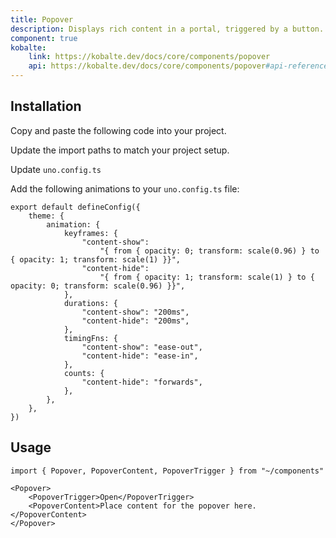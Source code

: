 ```yaml
---
title: Popover
description: Displays rich content in a portal, triggered by a button.
component: true
kobalte:
    link: https://kobalte.dev/docs/core/components/popover
    api: https://kobalte.dev/docs/core/components/popover#api-reference
---
```



<ComponentExample src="/src/components/examples/popover/demo.tsx">
    <PopoverDemo />
</ComponentExample>

## Installation

<Steps>

<Step>Copy and paste the following code into your project.</Step>

<ComponentSource src="/src/components/ui/popover.tsx" />

<Step>Update the import paths to match your project setup.</Step>

<Step>Update `uno.config.ts`</Step>

Add the following animations to your `uno.config.ts` file:

```tsx title="uno.config.ts" {3-28}
export default defineConfig({
    theme: {
        animation: {
            keyframes: {
                "content-show":
                    "{ from { opacity: 0; transform: scale(0.96) } to { opacity: 1; transform: scale(1) }}",
                "content-hide":
                    "{ from { opacity: 1; transform: scale(1) } to { opacity: 0; transform: scale(0.96) }}",
            },
            durations: {
                "content-show": "200ms",
                "content-hide": "200ms",
            },
            timingFns: {
                "content-show": "ease-out",
                "content-hide": "ease-in",
            },
            counts: {
                "content-hide": "forwards",
            },
        },
    },
})
```

</Steps>

## Usage

```tsx
import { Popover, PopoverContent, PopoverTrigger } from "~/components"
```

```tsx
<Popover>
    <PopoverTrigger>Open</PopoverTrigger>
    <PopoverContent>Place content for the popover here.</PopoverContent>
</Popover>
```
